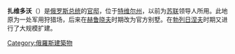 {{coord|56.528611121111|N|36.526111121111|E|source:ruwiki_region:RU_scale:100000|format=dms|display=title}}
{{Unreferenced|time=2013-05-20T04:33:02+00:00 }}

'''扎维多沃'''（{{lang-ru|Зави́дово}}）是[[俄罗斯总统|俄罗斯总统]]的[[官邸|官邸]]，位于[[特维尔州|特维尔州]]，以前为[[苏联|苏联]]领导人所用。此地原为一处军用狩猎场，后来在[[赫鲁晓夫|赫鲁晓夫]]时期改为官方别墅。在[[勃列日涅夫|勃列日涅夫]]时期又进行了大规模扩建。

{{stub}}

[[Category:俄羅斯建築物|Category:俄羅斯建築物]]